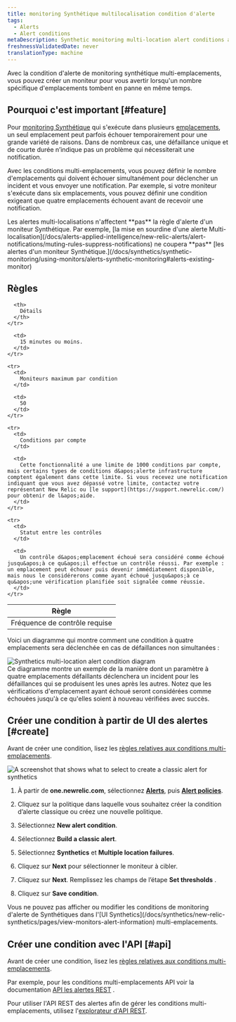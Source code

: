 ```yaml
---
title: monitoring Synthétique multilocalisation condition d'alerte
tags:
  - Alerts
  - Alert conditions
metaDescription: Synthetic monitoring multi-location alert conditions allow you to specify how many location checks must fail before generating a notification.
freshnessValidatedDate: never
translationType: machine
---
```


Avec la condition d&apos;alerte de monitoring synthétique multi-emplacements, vous pouvez créer un moniteur pour vous avertir lorsqu&apos;un nombre spécifique d&apos;emplacements tombent en panne en même temps.

## Pourquoi c&apos;est important [#feature]

Pour [monitoring Synthétique](/docs/synthetics/new-relic-synthetics/getting-started/introduction-new-relic-synthetics) qui s&apos;exécute dans plusieurs [emplacements](/docs/synthetics/new-relic-synthetics/using-monitors/add-edit-monitors#setting-location), un seul emplacement peut parfois échouer temporairement pour une grande variété de raisons. Dans de nombreux cas, une défaillance unique et de courte durée n’indique pas un problème qui nécessiterait une notification.

Avec les conditions multi-emplacements, vous pouvez définir le nombre d&apos;emplacements qui doivent échouer simultanément pour déclencher un incident et vous envoyer une notification. Par exemple, si votre moniteur s&apos;exécute dans six emplacements, vous pouvez définir une condition exigeant que quatre emplacements échouent avant de recevoir une notification.

<Callout variant="important">
  Les alertes multi-localisations n&apos;affectent **pas** la règle d&apos;alerte d&apos;un moniteur Synthétique. Par exemple, [la mise en sourdine d&apos;une alerte Multi-localisation](/docs/alerts-applied-intelligence/new-relic-alerts/alert-notifications/muting-rules-suppress-notifications) ne coupera **pas** [les alertes d&apos;un moniteur Synthétique.](/docs/synthetics/synthetic-monitoring/using-monitors/alerts-synthetic-monitoring#alerts-existing-monitor)
</Callout>

## Règles

<table>
  <thead>
    <tr>
      <th style={{ width: "250px" }}>
        Règle
      </th>

      <th>
        Détails
      </th>
    </tr>
  </thead>

  <tbody>
    <tr>
      <td>
        Fréquence de contrôle requise
      </td>

      <td>
        15 minutes ou moins.
      </td>
    </tr>

    <tr>
      <td>
        Moniteurs maximum par condition
      </td>

      <td>
        50
      </td>
    </tr>

    <tr>
      <td>
        Conditions par compte
      </td>

      <td>
        Cette fonctionnalité a une limite de 1000 conditions par compte, mais certains types de conditions d&apos;alerte infrastructure comptent également dans cette limite. Si vous recevez une notification indiquant que vous avez dépassé votre limite, contactez votre représentant New Relic ou [le support](https://support.newrelic.com/) pour obtenir de l&apos;aide.
      </td>
    </tr>

    <tr>
      <td>
        Statut entre les contrôles
      </td>

      <td>
        Un contrôle d&apos;emplacement échoué sera considéré comme échoué jusqu&apos;à ce qu&apos;il effectue un contrôle réussi. Par exemple : un emplacement peut échouer puis devenir immédiatement disponible, mais nous le considérerons comme ayant échoué jusqu&apos;à ce qu&apos;une vérification planifiée soit signalée comme réussie.
      </td>
    </tr>
  </tbody>
</table>

Voici un diagramme qui montre comment une condition à quatre emplacements sera déclenchée en cas de défaillances non simultanées :

<img title="synthetics-multi-location-alert-diagram.png" alt="Synthetics multi-location alert condition diagram" src="/images/accounts_screenshot-full_synthetics-multi-location-alert-diagram.webp" />

<figcaption>
  Ce diagramme montre un exemple de la manière dont un paramètre à quatre emplacements défaillants déclenchera un incident pour les défaillances qui se produisent les unes après les autres. Notez que les vérifications d&apos;emplacement ayant échoué seront considérées comme échouées jusqu&apos;à ce qu&apos;elles soient à nouveau vérifiées avec succès.
</figcaption>

## Créer une condition à partir de UI des alertes [#create]

Avant de créer une condition, lisez les [règles relatives aux conditions multi-emplacements](#rules).

<img title="Create a classic alert for synthetics" alt="A screenshot that shows what to select to create a classic alert for synthetics" src="/images/alerts_screenshot-crop_synthetics-Alerts.webp" />

1. À partir de <DNT>**one.newrelic.com**</DNT>, sélectionnez [<DNT>**Alerts**</DNT>](https://one.newrelic.com/alerts-ai), puis [<DNT>**Alert policies**</DNT>](https://one.newrelic.com/alerts-ai/condition-builder/policy-list).

2. Cliquez sur la politique dans laquelle vous souhaitez créer la condition d’alerte classique ou créez une nouvelle politique.

3. Sélectionnez <DNT>**New alert condition**</DNT>.

4. Sélectionnez <DNT>**Build a classic alert**</DNT>.

5. Sélectionnez <DNT>**Synthetics**</DNT> et <DNT>**Multiple location failures**</DNT>.

6. Cliquez sur <DNT>**Next**</DNT> pour sélectionner le moniteur à cibler.

7. Cliquez sur <DNT>**Next**</DNT>. Remplissez les champs de l’étape <DNT>**Set thresholds**</DNT> .

8. Cliquez sur <DNT>**Save condition**</DNT>.

<Callout variant="important">
  Vous ne pouvez pas afficher ou modifier les conditions de monitoring d&apos;alerte de Synthétiques dans l&apos;[UI Synthetics](/docs/synthetics/new-relic-synthetics/pages/view-monitors-alert-information) multi-emplacements.
</Callout>

## Créer une condition avec l&apos;API [#api]

Avant de créer une condition, lisez les [règles relatives aux conditions multi-emplacements](#rules).

Par exemple, pour les conditions multi-emplacements API voir la documentation [API les alertes REST](/docs/alerts-applied-intelligence/new-relic-alerts/advanced-alerts/rest-api-alerts/rest-api-calls-alerts/#multilocation-synthetics-conditions) .

Pour utiliser l&apos;API REST des alertes afin de gérer les conditions multi-emplacements, utilisez l&apos;[explorateur d&apos;API REST](https://rpm.newrelic.com/api/explore/alerts_location_failure_conditions/create).